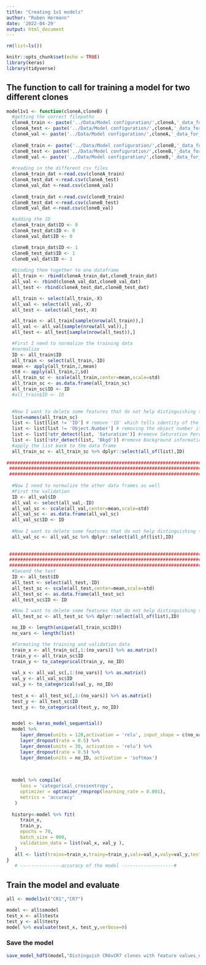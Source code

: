 ```yaml
---
title: "Creating 1v1 models"
author: "Ruben Hermann"
date: '2022-04-29'
output: html_document
---
```


```r
rm(list=ls())

knitr::opts_chunk$set(echo = TRUE)
library(keras)
library(tidyverse)
```

## The function to call for training a model for two different clones

```r
model1v1 <- function(cloneA,cloneB) {
  #getting the correct filepaths
  cloneA_train <- paste('../Data/Model configuration/',cloneA,'_data_for_training.csv',sep="")
  cloneA_test <- paste('../Data/Model configuration/',cloneA,'_data_for_test.csv',sep="")
  cloneA_val <- paste('../Data/Model configuration/',cloneA,'_data_for_validation.csv',sep="")
  
  cloneB_train <- paste('../Data/Model configuration/',cloneB,'_data_for_training.csv',sep="")
  cloneB_test <- paste('../Data/Model configuration/',cloneB,'_data_for_test.csv',sep="")
  cloneB_val <- paste('../Data/Model configuration/',cloneB,'_data_for_validation.csv',sep="")
  
  #reading in the different csv files
  cloneA_train_dat <-read.csv(cloneA_train)
  cloneA_test_dat <-read.csv(cloneA_test)
  cloneA_val_dat <-read.csv(cloneA_val)
  
  cloneB_train_dat <-read.csv(cloneB_train)
  cloneB_test_dat <-read.csv(cloneB_test)
  cloneB_val_dat <-read.csv(cloneB_val)

  #adding the ID
  cloneA_train_dat$ID <- 0
  cloneA_test_dat$ID <- 0
  cloneA_val_dat$ID <- 0

  cloneB_train_dat$ID <- 1
  cloneB_test_dat$ID <- 1
  cloneB_val_dat$ID <- 1
  
  #binding them together to one dataframe
  all_train <- rbind(cloneA_train_dat,cloneB_train_dat)
  all_val <- rbind(cloneA_val_dat,cloneB_val_dat)
  all_test <- rbind(cloneA_test_dat,cloneB_test_dat)

  all_train <- select(all_train,-X)
  all_val <- select(all_val,-X)
  all_test <- select(all_test,-X)

  all_train <- all_train[sample(nrow(all_train)),]
  all_val <- all_val[sample(nrow(all_val)),]
  all_test <- all_test[sample(nrow(all_test)),]

  #First I need to normalize the training data
  #normalize
  ID <- all_train$ID
  all_train <- select(all_train,-ID)
  mean <- apply(all_train,2,mean)
  std <- apply(all_train,2,sd)
  all_train_sc <- scale(all_train,center=mean,scale=std)
  all_train_sc <- as.data.frame(all_train_sc)
  all_train_sc$ID <- ID
  #all_train$ID <- ID

 
  #Now I want to delete some features that do not help distinguishing the object
  list=names(all_train_sc)
  list <- list[list != 'ID'] # remove 'ID' which tells identity of the isolates
  list <- list[list != 'Object.Number'] # removing the object number it is not needed
  list <- list[!str_detect(list, 'Saturation')] #remove Saturation Perc as it always is 0
  list <- list[!str_detect(list, 'Bkgd')] #remove Background information
  #apply the list back to the data frame
  all_train_sc <- all_train_sc %>% dplyr::select(all_of(list),ID)
 
########################################################################################
 #######################################################################################
 #######################################################################################
 
  #Now I need to normalize the other data frames as well
  #First the validation
  ID <- all_val$ID
  all_val <- select(all_val,-ID)
  all_val_sc <- scale(all_val,center=mean,scale=std)
  all_val_sc <- as.data.frame(all_val_sc)
  all_val_sc$ID <- ID
 
  #Now I want to delete some features that do not help distinguishing the object
  all_val_sc <- all_val_sc %>% dplyr::select(all_of(list),ID)
 
 
 ########################################################################################
 #######################################################################################
 #######################################################################################
  #Second the test
  ID <- all_test$ID
  all_test <- select(all_test,-ID)
  all_test_sc <- scale(all_test,center=mean,scale=std)
  all_test_sc <- as.data.frame(all_test_sc)
  all_test_sc$ID <- ID

  #Now I want to delete some features that do not help distinguishing the object
  all_test_sc <- all_test_sc %>% dplyr::select(all_of(list),ID)

  no_ID <- length(unique(all_train_sc$ID))
  no_vars <- length(list)

  #Formating the training and validation data
  train_x <- all_train_sc[,1:(no_vars)] %>% as.matrix()
  train_y <- all_train_sc$ID
  train_y <- to_categorical(train_y, no_ID)
 
  val_x <- all_val_sc[,1:(no_vars)] %>% as.matrix()
  val_y <- all_val_sc$ID
  val_y <- to_categorical(val_y, no_ID)
 
  test_x <- all_test_sc[,1:(no_vars)] %>% as.matrix()
  test_y <- all_test_sc$ID
  test_y <- to_categorical(test_y, no_ID) 


  model <- keras_model_sequential() 
  model %>% 
     layer_dense(units = 120,activation = 'relu', input_shape = c(no_vars)) %>% 
     layer_dropout(rate = 0.5) %>% 
     layer_dense(units = 30, activation = 'relu') %>%
     layer_dropout(rate = 0.5) %>%  
     layer_dense(units = no_ID, activation = 'softmax')
   

   
  model %>% compile(
     loss = 'categorical_crossentropy',
     optimizer = optimizer_rmsprop(learning_rate = 0.001),
     metrics = 'accuracy'
   )
   
  history<-model %>% fit(
     train_x, 
     train_y, 
     epochs = 70, 
     batch_size = 800, 
     validation_data = list(val_x, val_y ),
   )
   all <- list(trainx=train_x,trainy=train_y,valx=val_x,valy=val_y,testx=test_x,testy=test_y,smodel=model)
}
   # ---------------accuracy of the model -------------------#
```


## Train the model and evaluate

```r
all <- model1v1("CR1","CR7")

model <- all$smodel
test_x <- all$testx
test_y <- all$testy
model %>% evaluate(test_x, test_y,verbose=0)
```
### Save the model
```r
save_model_hdf5(model,"Distinguish CR6vCR7 clones with feature values_new.h5")

````

